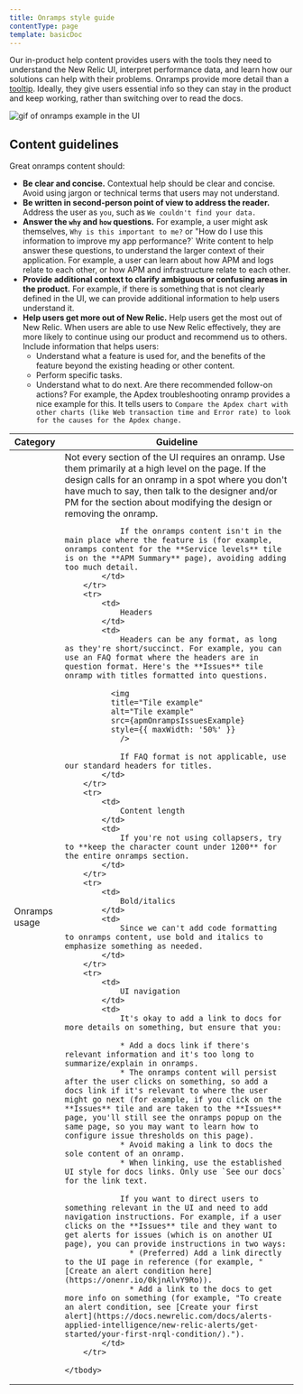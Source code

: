 ```yaml
---
title: Onramps style guide
contentType: page
template: basicDoc
---
```







Our in-product help content provides users with the tools they need to understand the New Relic UI, interpret performance data, and learn how our solutions can help with their problems. Onramps provide more detail than a [tooltip](https://one-core.newrelic.com/components/tooltip/). Ideally, they give users essential info so they can stay in the product and keep working, rather than switching over to read the docs.

<img
    title="Onramps example"
    alt="gif of onramps example in the UI"
    src={apmApmSummaryOnrampsGif}
/>


## Content guidelines

Great onramps content should:

* **Be clear and concise.** Contextual help should be clear and concise. Avoid using jargon or technical terms that users may not understand.
* **Be written in second-person point of view to address the reader.** Address the user as `you`, such as `We couldn't find your data.` 
* **Answer the `why` and `how` questions.** For example, a user might ask themselves, `Why is this important to me?` or "How do I use this information to improve my app performance?` Write content to help answer these questions, to understand the larger context of their application. For example, a user can learn about how APM and logs relate to each other, or how APM and infrastructure relate to each other.
* **Provide additional context to clarify ambiguous or confusing areas in the product.** For example, if there is something that is not clearly defined in the UI, we can provide additional information to help users understand it.
* **Help users get more out of New Relic.** Help users get the most out of New Relic. When users are able to use New Relic effectively, they are more likely to continue using our product and recommend us to others. Include information that helps users:
  * Understand what a feature is used for, and the benefits of the feature beyond the existing heading or other content. 
  * Perform specific tasks.
  * Understand what to do next. Are there recommended follow-on actions? For example, the Apdex troubleshooting onramp provides a nice example for this. It tells users to `Compare the Apdex chart with other charts (like Web transaction time and Error rate) to look for the causes for the Apdex change.`

<table>
    <thead>
        <tr>
            <th>
                Category
            </th>
            <th>
                Guideline
            </th>
        </tr>
    </thead>
    <tbody>
        <tr>
            <td>
                Onramps usage
            </td>
            <td>
                Not every section of the UI requires an onramp. Use them primarily at a high level on the page. If the design calls for an onramp in a spot where you don't have much to say, then talk to the designer and/or PM for the section about modifying the design or removing the onramp.

                If the onramps content isn't in the main place where the feature is (for example, onramps content for the **Service levels** tile is on the **APM Summary** page), avoiding adding too much detail.
            </td>
        </tr>
        <tr>
            <td>
                Headers
            </td>
            <td>
                Headers can be any format, as long as they're short/succinct. For example, you can use an FAQ format where the headers are in question format. Here's the **Issues** tile onramp with titles formatted into questions.

              <img
              title="Tile example"
              alt="Tile example"
              src={apmOnrampsIssuesExample}
              style={{ maxWidth: '50%' }}
                />

                If FAQ format is not applicable, use our standard headers for titles.
            </td>
        </tr>
        <tr>
            <td>
                Content length
            </td>
            <td>
                If you're not using collapsers, try to **keep the character count under 1200** for the entire onramps section.
            </td>
        </tr>
        <tr>
            <td>
                Bold/italics
            </td>
            <td>
                Since we can't add code formatting to onramps content, use bold and italics to emphasize something as needed.
            </td>
        </tr>
        <tr>
            <td>
                UI navigation
            </td>
            <td>
                It's okay to add a link to docs for more details on something, but ensure that you:

                * Add a docs link if there's relevant information and it's too long to summarize/explain in onramps. 
                * The onramps content will persist after the user clicks on something, so add a docs link if it's relevant to where the user might go next (for example, if you click on the **Issues** tile and are taken to the **Issues** page, you'll still see the onramps popup on the same page, so you may want to learn how to configure issue thresholds on this page).
                * Avoid making a link to docs the sole content of an onramp.
                * When linking, use the established UI style for docs links. Only use `See our docs` for the link text.

                If you want to direct users to something relevant in the UI and need to add navigation instructions. For example, if a user clicks on the **Issues** tile and they want to get alerts for issues (which is on another UI page), you can provide instructions in two ways:
                  * (Preferred) Add a link directly to the UI page in reference (for example, "[Create an alert condition here](https://onenr.io/0kjnAlvY9Ro)).
                  * Add a link to the docs to get more info on something (for example, "To create an alert condition, see [Create your first alert](https://docs.newrelic.com/docs/alerts-applied-intelligence/new-relic-alerts/get-started/your-first-nrql-condition/).").
            </td>
        </tr>
 
    </tbody>
</table>